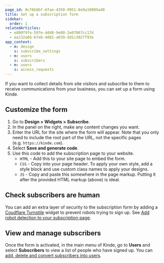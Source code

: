 ```yaml
---
page_id: 0cf6b8bf-6fae-4350-9951-8e9a10089a40
title: Set up a subscription form
sidebar:
  order: 1
relatedArticles:
  - e800f9fe-597e-4d48-9e80-2e07067cc17d
  - aa132a66-b7eb-4d81-a039-dd1c3027f93e
app_context:
  - m: design
    s: subscribe_settings
  - m: users
    s: subscribers
  - m: users
    s: access_requests
---
```


If you want to collect details from site visitors and subscribe to them to receive communications from your business, you can set up a form using Kinde.

## Customize the form

1. Go to **Design > Widgets > Subscribe**.
2. In the panel on the right, make any content changes you want.
3. Enter the URL for the site where the form will appear. Note that you only need to include the root part of the URL, not the specific pages (e.g. `https://kinde.com`).
4. Select **Save and generate code**.
5. Use this code to add the subscription page to your website.
   - `HTML` - Add this to your site page to embed the form.
   - `CSS` - Copy into your page header. To apply your own style, add a style block and use custom class names to apply your designs.
   - `JS` - Copy and paste this somewhere in the page markup. Putting it after the provided HTML markup (above) is ideal.

## Check subscribers are human

You can add an extra layer of security to the subscription form by adding a [Coudflare Turnstile](https://www.cloudflare.com/en-gb/products/turnstile/) widget to prevent robots trying to sign up. See [Add robot detection to your subscription page](https://kinde.com/docs/customize/robot-detection/).

## **View and manage subscribers**

Once the form is activated, in the main menu of Kinde, go to **Users** and select **Subscribers** to view a list of people who have signed up. You can [add, delete and convert subscribers into users](/manage-users/add-and-edit/manage-subscribers/).
